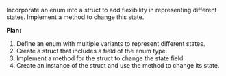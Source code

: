 Incorporate an enum into a struct to add flexibility in representing different states. Implement a method to change this state.

**Plan:**
1. Define an enum with multiple variants to represent different states.
2. Create a struct that includes a field of the enum type.
3. Implement a method for the struct to change the state field.
4. Create an instance of the struct and use the method to change its state.